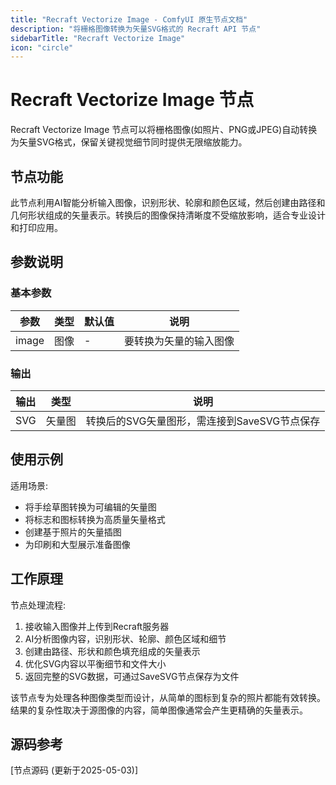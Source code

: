 ```yaml
---
title: "Recraft Vectorize Image - ComfyUI 原生节点文档"
description: "将栅格图像转换为矢量SVG格式的 Recraft API 节点"
sidebarTitle: "Recraft Vectorize Image"
icon: "circle"
---
```


# Recraft Vectorize Image 节点

Recraft Vectorize Image 节点可以将栅格图像(如照片、PNG或JPEG)自动转换为矢量SVG格式，保留关键视觉细节同时提供无限缩放能力。

## 节点功能

此节点利用AI智能分析输入图像，识别形状、轮廓和颜色区域，然后创建由路径和几何形状组成的矢量表示。转换后的图像保持清晰度不受缩放影响，适合专业设计和打印应用。

## 参数说明

### 基本参数

| 参数 | 类型 | 默认值 | 说明 |
|-----|-----|-------|------|
| image | 图像 | - | 要转换为矢量的输入图像 |

### 输出

| 输出 | 类型 | 说明 |
|-----|-----|------|
| SVG | 矢量图 | 转换后的SVG矢量图形，需连接到SaveSVG节点保存 |

## 使用示例

适用场景:

- 将手绘草图转换为可编辑的矢量图
- 将标志和图标转换为高质量矢量格式
- 创建基于照片的矢量插图
- 为印刷和大型展示准备图像

## 工作原理

节点处理流程:

1. 接收输入图像并上传到Recraft服务器
2. AI分析图像内容，识别形状、轮廓、颜色区域和细节
3. 创建由路径、形状和颜色填充组成的矢量表示
4. 优化SVG内容以平衡细节和文件大小
5. 返回完整的SVG数据，可通过SaveSVG节点保存为文件

该节点专为处理各种图像类型而设计，从简单的图标到复杂的照片都能有效转换。结果的复杂性取决于源图像的内容，简单图像通常会产生更精确的矢量表示。

## 源码参考

[节点源码 (更新于2025-05-03)] 